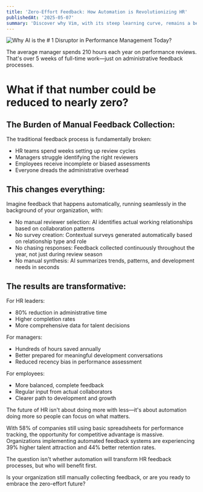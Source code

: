 ```yaml
---
title: 'Zero-Effort Feedback: How Automation is Revolutionizing HR'
publishedAt: '2025-05-07'
summary: 'Discover why Vim, with its steep learning curve, remains a beloved tool among developers for editing code efficiently and effectively.'
---
```


![Why AI is the # 1 Disruptor in Performance Management Today?](/blog/zero-effort-feedback-how-automation-is-revolutionizing-hr.jpeg)

The average manager spends 210 hours each year on performance reviews. That's over 5 weeks of full-time work—just on administrative feedback processes.

# What if that number could be reduced to nearly zero?

## The Burden of Manual Feedback Collection:

The traditional feedback process is fundamentally broken:
- HR teams spend weeks setting up review cycles
- Managers struggle identifying the right reviewers
- Employees receive incomplete or biased assessments
- Everyone dreads the administrative overhead

## This changes everything:

Imagine feedback that happens automatically, running seamlessly in the background of your organization, with:
- No manual reviewer selection: AI identifies actual working relationships based on collaboration patterns
- No survey creation: Contextual surveys generated automatically based on relationship type and role
- No chasing responses: Feedback collected continuously throughout the year, not just during review season
- No manual synthesis: AI summarizes trends, patterns, and development needs in seconds

## The results are transformative:

For HR leaders:
- 80% reduction in administrative time
- Higher completion rates
- More comprehensive data for talent decisions

For managers:
- Hundreds of hours saved annually
- Better prepared for meaningful development conversations
- Reduced recency bias in performance assessment

For employees:
- More balanced, complete feedback
- Regular input from actual collaborators
- Clearer path to development and growth

The future of HR isn't about doing more with less—it's about automation doing more so people can focus on what matters.

With 58% of companies still using basic spreadsheets for performance tracking, the opportunity for competitive advantage is massive. Organizations implementing automated feedback systems are experiencing 39% higher talent attraction and 44% better retention rates.

The question isn't whether automation will transform HR feedback processes, but who will benefit first.

Is your organization still manually collecting feedback, or are you ready to embrace the zero-effort future?